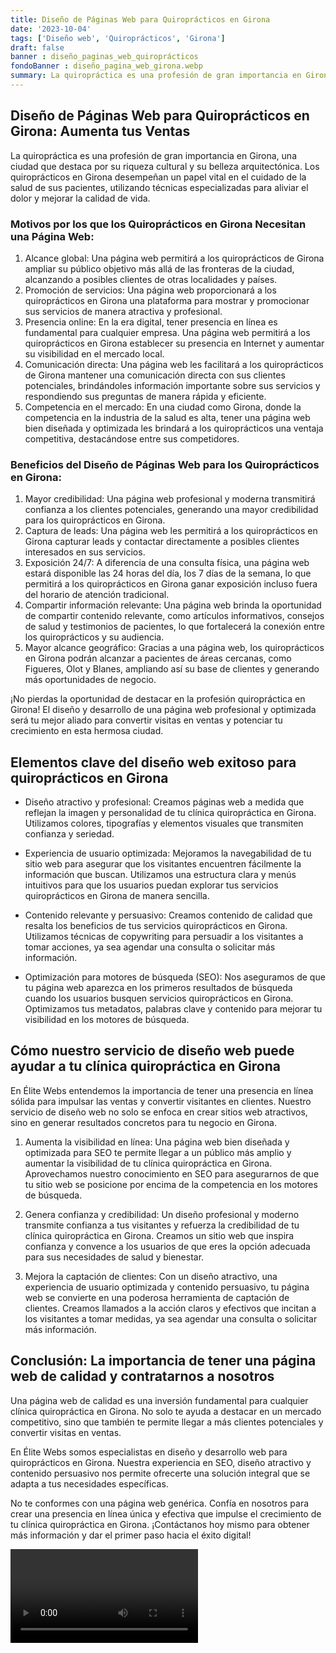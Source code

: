 ```yaml
---
title: Diseño de Páginas Web para Quiroprácticos en Girona
date: '2023-10-04'
tags: ['Diseño web', 'Quiroprácticos', 'Girona']
draft: false
banner : diseño_paginas_web_quiroprácticos
fondoBanner : diseño_pagina_web_girona.webp
summary: La quiropráctica es una profesión de gran importancia en Girona, una ciudad que destaca por su riqueza cultural y su belleza arquitectónica. Los quiroprácticos en Girona desempeñan un papel vital en el cuidado de la salud de sus pacientes, utilizando técnicas especializadas para aliviar el dolor y mejorar la calidad de vida.
---
```


## Diseño de Páginas Web para Quiroprácticos en Girona: Aumenta tus Ventas

La quiropráctica es una profesión de gran importancia en Girona, una ciudad que destaca por su riqueza cultural y su belleza arquitectónica. Los quiroprácticos en Girona desempeñan un papel vital en el cuidado de la salud de sus pacientes, utilizando técnicas especializadas para aliviar el dolor y mejorar la calidad de vida.

### Motivos por los que los Quiroprácticos en Girona Necesitan una Página Web:

1. Alcance global: Una página web permitirá a los quiroprácticos de Girona ampliar su público objetivo más allá de las fronteras de la ciudad, alcanzando a posibles clientes de otras localidades y países.
2. Promoción de servicios: Una página web proporcionará a los quiroprácticos en Girona una plataforma para mostrar y promocionar sus servicios de manera atractiva y profesional.
3. Presencia online: En la era digital, tener presencia en línea es fundamental para cualquier empresa. Una página web permitirá a los quiroprácticos en Girona establecer su presencia en Internet y aumentar su visibilidad en el mercado local.
4. Comunicación directa: Una página web les facilitará a los quiroprácticos de Girona mantener una comunicación directa con sus clientes potenciales, brindándoles información importante sobre sus servicios y respondiendo sus preguntas de manera rápida y eficiente.
5. Competencia en el mercado: En una ciudad como Girona, donde la competencia en la industria de la salud es alta, tener una página web bien diseñada y optimizada les brindará a los quiroprácticos una ventaja competitiva, destacándose entre sus competidores.

### Beneficios del Diseño de Páginas Web para los Quiroprácticos en Girona:

1. Mayor credibilidad: Una página web profesional y moderna transmitirá confianza a los clientes potenciales, generando una mayor credibilidad para los quiroprácticos en Girona.
2. Captura de leads: Una página web les permitirá a los quiroprácticos en Girona capturar leads y contactar directamente a posibles clientes interesados en sus servicios.
3. Exposición 24/7: A diferencia de una consulta física, una página web estará disponible las 24 horas del día, los 7 días de la semana, lo que permitirá a los quiroprácticos en Girona ganar exposición incluso fuera del horario de atención tradicional.
4. Compartir información relevante: Una página web brinda la oportunidad de compartir contenido relevante, como artículos informativos, consejos de salud y testimonios de pacientes, lo que fortalecerá la conexión entre los quiroprácticos y su audiencia.
5. Mayor alcance geográfico: Gracias a una página web, los quiroprácticos en Girona podrán alcanzar a pacientes de áreas cercanas, como Figueres, Olot y Blanes, ampliando así su base de clientes y generando más oportunidades de negocio.

¡No pierdas la oportunidad de destacar en la profesión quiropráctica en Girona! El diseño y desarrollo de una página web profesional y optimizada será tu mejor aliado para convertir visitas en ventas y potenciar tu crecimiento en esta hermosa ciudad.

<GifSeo />

<Cta />

## Elementos clave del diseño web exitoso para quiroprácticos en Girona

- Diseño atractivo y profesional: Creamos páginas web a medida que reflejan la imagen y personalidad de tu clínica quiropráctica en Girona. Utilizamos colores, tipografías y elementos visuales que transmiten confianza y seriedad.

- Experiencia de usuario optimizada: Mejoramos la navegabilidad de tu sitio web para asegurar que los visitantes encuentren fácilmente la información que buscan. Utilizamos una estructura clara y menús intuitivos para que los usuarios puedan explorar tus servicios quiroprácticos en Girona de manera sencilla.

- Contenido relevante y persuasivo: Creamos contenido de calidad que resalta los beneficios de tus servicios quiroprácticos en Girona. Utilizamos técnicas de copywriting para persuadir a los visitantes a tomar acciones, ya sea agendar una consulta o solicitar más información.

- Optimización para motores de búsqueda (SEO): Nos aseguramos de que tu página web aparezca en los primeros resultados de búsqueda cuando los usuarios busquen servicios quiroprácticos en Girona. Optimizamos tus metadatos, palabras clave y contenido para mejorar tu visibilidad en los motores de búsqueda.

## Cómo nuestro servicio de diseño web puede ayudar a tu clínica quiropráctica en Girona

En Élite Webs entendemos la importancia de tener una presencia en línea sólida para impulsar las ventas y convertir visitantes en clientes. Nuestro servicio de diseño web no solo se enfoca en crear sitios web atractivos, sino en generar resultados concretos para tu negocio en Girona.

1. Aumenta la visibilidad en línea: Una página web bien diseñada y optimizada para SEO te permite llegar a un público más amplio y aumentar la visibilidad de tu clínica quiropráctica en Girona. Aprovechamos nuestro conocimiento en SEO para asegurarnos de que tu sitio web se posicione por encima de la competencia en los motores de búsqueda.

2. Genera confianza y credibilidad: Un diseño profesional y moderno transmite confianza a tus visitantes y refuerza la credibilidad de tu clínica quiropráctica en Girona. Creamos un sitio web que inspira confianza y convence a los usuarios de que eres la opción adecuada para sus necesidades de salud y bienestar.

3. Mejora la captación de clientes: Con un diseño atractivo, una experiencia de usuario optimizada y contenido persuasivo, tu página web se convierte en una poderosa herramienta de captación de clientes. Creamos llamados a la acción claros y efectivos que incitan a los visitantes a tomar medidas, ya sea agendar una consulta o solicitar más información.

## Conclusión: La importancia de tener una página web de calidad y contratarnos a nosotros

Una página web de calidad es una inversión fundamental para cualquier clínica quiropráctica en Girona. No solo te ayuda a destacar en un mercado competitivo, sino que también te permite llegar a más clientes potenciales y convertir visitas en ventas.

En Élite Webs somos especialistas en diseño y desarrollo web para quiroprácticos en Girona. Nuestra experiencia en SEO, diseño atractivo y contenido persuasivo nos permite ofrecerte una solución integral que se adapta a tus necesidades específicas.

No te conformes con una página web genérica. Confía en nosotros para crear una presencia en línea única y efectiva que impulse el crecimiento de tu clínica quiropráctica en Girona. ¡Contáctanos hoy mismo para obtener más información y dar el primer paso hacia el éxito digital!

<Video />

<CtaBot job='Quiroprácticos' city='Girona'/>

<Gmaps query='Girona+españa+maps' />